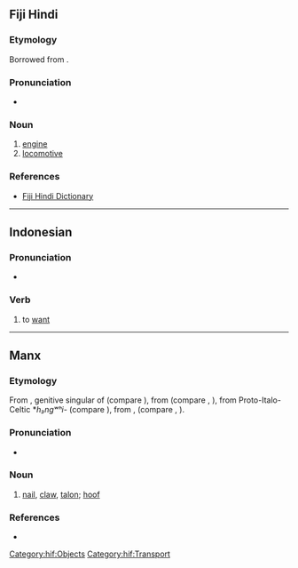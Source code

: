 ==Fiji Hindi==

===Etymology===
Borrowed from {{bor|hif|en|engine}}.

===Pronunciation===
* {{IPA|/ɪnɡɪn/|lang=hif}}

===Noun===
{{head|hif|nouns}}

# [[engine]]
# [[locomotive]]

===References===
* [https://web.archive.org/web/20080308065956/http://www.geocities.com/fijihindi/FijiHindiEnglishDict.htm#i Fiji Hindi Dictionary]

[[Category:hif:Objects]]
[[Category:hif:Transport]]

----

==Indonesian==

===Pronunciation===
* {{IPA|/i.ŋin/|lang=id}}

===Verb===
{{id-verb}}

# to [[want]]
#: {{ux|id|Aku '''ingin''' pergi ke sana|I want to go there}}
#: {{syn|id|mau}}

----

==Manx==

===Etymology===
From {{inh|gv|sga|ingen}}, genitive singular of {{m|sga|inga||nail}} (compare {{cog|ga|ionga}}), from {{der|gv|cel-pro|*angʷīnā}} (compare {{cog|cy|ewin}}, {{cog|br|ivin}}), from Proto-Italo-Celtic *''h₃ngʷʰi-'' (compare {{cog|la|unguis}}), from {{der|gv|ine-pro|*h₃nogʰ-||nail}}, {{m|ine-pro|*h₃nogʷʰ-}} (compare {{cog|grc|ὄνυξ}}, {{cog|ru|но́готь}}).

===Pronunciation===
* {{IPA|/ˈiŋən/|lang=gv}}

===Noun===
{{gv-noun|f|inginyn|pl2=ingnyn|ingney}}

# {{lb|gv|anatomy}} [[nail]], [[claw]], [[talon]]; [[hoof]]

===References===
* {{R:DIL|28652|head=2 ingen}}